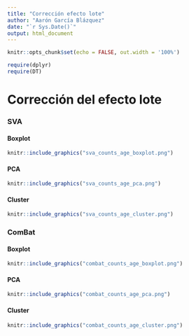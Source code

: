 ```yaml
---
title: "Corrección efecto lote"
author: "Aarón García Blázquez"
date: "`r Sys.Date()`"
output: html_document
---
```


```r
knitr::opts_chunk$set(echo = FALSE, out.width = '100%')
```

```r
require(dplyr)
require(DT)
```

# Corrección del efecto lote {.tabset}

### SVA {.tabset}

#### Boxplot

```r
knitr::include_graphics("sva_counts_age_boxplot.png")
```

#### PCA

```r
knitr::include_graphics("sva_counts_age_pca.png")
```

#### Cluster

```r
knitr::include_graphics("sva_counts_age_cluster.png")
```

### ComBat {.tabset}

#### Boxplot

```r
knitr::include_graphics("combat_counts_age_boxplot.png")
```

#### PCA

```r
knitr::include_graphics("combat_counts_age_pca.png")
```

#### Cluster

```r
knitr::include_graphics("combat_counts_age_cluster.png")
```

